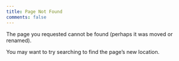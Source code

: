 ```yaml
---
title: Page Not Found
comments: false
---
```


The page you requested cannot be found (perhaps it was moved or renamed).

You may want to try searching to find the page's new location.